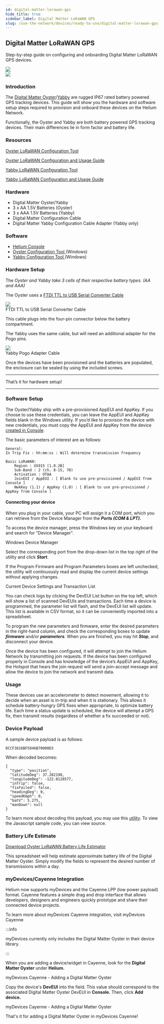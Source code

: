 ```yaml
---
id: digital-matter-lorawan-gps
hide_title: true
sidebar_label: Digital Matter LoRaWAN GPS
slug: /use-the-network/devices/ready-to-use/digital-matter-lorawan-gps
---
```



## Digital Matter LoRaWAN GPS

Step-by-step guide on configuring and onboarding Digital Matter LoRaWAN GPS
devices.

<div style={{ textAlign: "left" }}>
  <img
    src={useBaseUrl(
      "img/use-the-network/devices/ready-to-use/digital-matter-oyster.png"
    )}
  />
</div>
<div style={{ textAlign: "right" }}>
  <img
    src={useBaseUrl(
      "img/use-the-network/devices/ready-to-use/digital-matter-yabby.png"
    )}
  />
</div>

### Introduction

The
[Digital Matter Oyster](https://www.digitalmatter.com/devices/oyster-lorawan/)/[Yabby](https://www.digitalmatter.com/devices/yabby-lorawan/)
are rugged IP67 rated battery powered GPS tracking devices. This guide will show
you the hardware and software setup steps required to provision and onboard
these devices on the Helium Network.

Functionally, the Oyster and Yabby are both battery powered GPS tracking
devices. Their main differences lie in form factor and battery life.

### Resources

[Oyster LoRaWAN Configuration Tool](https://www.oemserver.com/tools/OysterLoRaWAN/ConfigTool/setup.exe)

[Oyster LoRaWAN Configuration and Usage Guide](https://support.digitalmatter.com/support/solutions/articles/16000063310-oyster-lorawan-configuration-and-usage-guide)

[Yabby LoRaWAN Configuration Tool](https://www.oemserver.com/tools/YabbyLoRaWAN/ConfigTool/setup.exe)

[Yabby LoRaWAN Configuration and Usage Guide](https://support.digitalmatter.com/support/solutions/articles/16000077618-configuration-and-usage-guide)

### Hardware

- Digital Matter Oyster/Yabby
- 3 x AA 1.5V Batteries \(Oyster\)
- 3 x AAA 1.5V Batteries \(Yabby\)
- Digital Matter Configuration Cable
- Digital Matter Yabby Configuration Cable Adapter \(Yabby only\)

### Software

- [Helium Console](https://console.helium.com/)
- [Oyster Configuration Tool ](https://www.oemserver.com/tools/OysterLoRaWAN/ConfigTool/setup.exe)\(Windows\)
- [Yabby Configuration Tool ](https://www.oemserver.com/tools/YabbyLoRaWAN/ConfigTool/setup.exe)\(Windows\)

### Hardware Setup

The _Oyster and Yabby take 3 cells of their respective battery types. \(AA and
AAA\)_

The Oyster uses a
[FTDI TTL to USB Serial Converter Cable](https://www.ftdichip.com/Support/Documents/DataSheets/Cables/DS_TTL-232RG_CABLES.pdf)

<div style={{ textAlign: "center" }}>
  <img
    src={useBaseUrl(
      "img/use-the-network/devices/ready-to-use/digital-matter-oyster-cable.png"
    )}
  />
</div>

<div style={{ textAlign: "center" }}>
  FTDI TTL to USB Serial Converter Cable
</div>

This cable plugs into the four-pin connector below the battery compartment.

The Yabby uses the same cable, but will need an additional adapter for the Pogo
pins.

<div style={{ textAlign: "center" }}>
  <img
    src={useBaseUrl(
      "img/use-the-network/devices/ready-to-use/digital-matter-yabby-cable.png"
    )}
  />
</div>

<div style={{ textAlign: "center" }}>Yabby Pogo Adapter Cable</div>

Once the devices have been provisioned and the batteries are populated, the
enclosure can be sealed by using the included screws.

---

That’s it for hardware setup!

---

### Software Setup

The Oyster/Yabby ship with a pre-provisioned AppEUI and AppKey. If you choose to
use these credentials, you can leave the AppEUI and AppKey fields blank in the
Windows utility. If you’d like to provision the device with new credentials, you
must copy the AppEUI and AppKey from the device
[created in Console](/use-the-network/console/adding-devices).

The basic parameters of interest are as follows:

```text
General:
In Trip Fix : hh:mm:ss : Will determine transmission frequency

Basic LoRaWAN:
	Region : US915 [1.0.2B]
	Sub-Band : 2 (ch. 8-15, 70)
	Activation : OTAA
	JoinEUI / AppEUI : [ Blank to use pre-provisioned / AppEUI from Console ]
	NwkKey (1.1) / AppKey (1.0) : [ Blank to use pre-provisioned / AppKey from Console ]

```

#### Connecting your device

When you plug in your cable, your PC will assign it a COM port, which you can
retrieve from the Device Manager from the _**Ports \(COM & LPT\).**_

To access the device manager, press the Windows key on your keyboard and search
for "Device Manager".

Windows Device Manager

Select the corresponding port from the drop-down list in the top right of the
utility and click _**Start**_.

If the Program Firmware and Program Parameters boxes are left unchecked, the
utility will continuously read and display the current device settings without
applying changes.

Current Device Settings and Transaction List

You can check logs by clicking the DevEUI List button on the top left, which
will show a list of scanned DevEUIs and transactions. Each time a device is
programmed, the parameter list will flash, and the DevEUI list will update. This
list is available in CSV format, so it can be conveniently imported into a
spreadsheet.

To program the new parameters and firmware, enter the desired parameters in the
right-hand column, and check the corresponding boxes to update _**firmware**_
and/or _**parameters**._ When you are finished, you may hit _**Stop**_, and
disconnect your device.

Once the device has been configured, it will attempt to join the Helium Network
by transmitting join requests. If the device has been configured properly in
Console and has knowledge of the device’s AppEUI and AppKey, the Hotspot that
hears the join request will send a join-accept message and allow the device to
join the network and transmit data.

### Usage

These devices use an accelerometer to detect movement, allowing it to decide
when an asset is in-trip and when it is stationary. This allows it schedule
battery-hungry GPS fixes when appropriate, to optimize battery life. Each time a
status update is scheduled, the device will attempt a GPS fix, then transmit
results \(regardless of whether a fix succeeded or not\).

### Device Payload

A sample device payload is as follows:

```text
DCCF3816BF5046B70000D3
```

When decoded becomes:

```text
{
  "type": "position",
  "latitudeDeg": 37.282198,
  "longitudeDeg": -122.0128577,
  "inTrip": false,
  "fixFailed": false,
  "headingDeg": 0,
  "speedKmph": 0,
  "batV": 5.275,
  "manDown": null
}
```

To learn more about decoding this payload, you may use this
[utility](https://www.oemserver.com/tools/OysterLoRaWAN/UplinkDecoder.html). To
view the Javascript sample code, you can view source.

### Battery Life Estimate

[Download Oyster LoRaWAN Battery Life Estimator](https://support.digitalmatter.com/helpdesk/attachments/16023300051)

This spreadsheet will help estimate approximate battery life of the Digital
Matter Oyster. Simply modify the fields to represent the desired number of
transmissions within a day.

### myDevices/Cayenne Integration

Helium now supports myDevices and the Cayenne LPP \(low power payload\) format.
Cayenne features a simple drag and drop interface that allows developers,
designers and engineers quickly prototype and share their connected device
projects.

To learn more about myDevices Cayenne integration, visit myDevices Cayenne

:::info 

myDevices currently only includes the Digital Matter Oyster in their
device library. 

:::

When you are adding a device/widget in Cayenne, look for the **Digital Matter
Oyster** under **Helium.**

myDevices Cayenne - Adding a Digital Matter Oyster

Copy the device's **DevEUI** into the field. This value should correspond to the
associated Digital Matter Oyster DevEUI in **Console.** Then, click **Add
device.**

myDevices Cayenne - Adding a Digital Matter Oyster

That's it for adding a Digital Matter Oyster in myDevices Cayenne!
